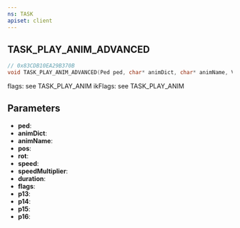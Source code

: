 ```yaml
---
ns: TASK
apiset: client
---
```

## TASK_PLAY_ANIM_ADVANCED

```c
// 0x83CDB10EA29B370B
void TASK_PLAY_ANIM_ADVANCED(Ped ped, char* animDict, char* animName, Vector3 pos, Vector3 rot, float speed, float speedMultiplier, int duration, int flags, float p13, int p14, int p15, int p16);
```

flags: see TASK_PLAY_ANIM
ikFlags: see TASK_PLAY_ANIM

## Parameters
* **ped**:
* **animDict**:
* **animName**:
* **pos**:
* **rot**:
* **speed**:
* **speedMultiplier**:
* **duration**:
* **flags**:
* **p13**:
* **p14**:
* **p15**:
* **p16**: